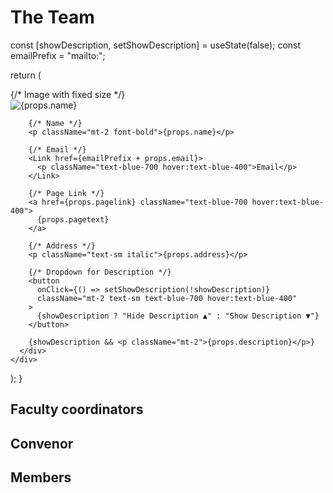
# The Team

  const [showDescription, setShowDescription] = useState(false);
  const emailPrefix = "mailto:";

  return (
    <div className="transition-all duration-300 mb-4 w-full md:w-1/3 grow-0 bg-blue-500/15 hover:shadow-blue-500 hover:bg-blue-500/20 hover:shadow-md m-2 rounded-lg">
      <div className="p-4">
        {/* Image with fixed size */}
        <div className="w-full h-48 relative">
          <Image
            src={props.imgpath}
            alt={props.name}
            layout="fill"
            objectFit="cover"
            className="rounded-t-lg"
          />
        </div>

        {/* Name */}
        <p className="mt-2 font-bold">{props.name}</p>

        {/* Email */}
        <Link href={emailPrefix + props.email}>
          <p className="text-blue-700 hover:text-blue-400">Email</p>
        </Link>

        {/* Page Link */}
        <a href={props.pagelink} className="text-blue-700 hover:text-blue-400">
          {props.pagetext}
        </a>

        {/* Address */}
        <p className="text-sm italic">{props.address}</p>

        {/* Dropdown for Description */}
        <button
          onClick={() => setShowDescription(!showDescription)}
          className="mt-2 text-sm text-blue-700 hover:text-blue-400"
        >
          {showDescription ? "Hide Description ▲" : "Show Description ▼"}
        </button>

        {showDescription && <p className="mt-2">{props.description}</p>}
      </div>
    </div>
  );
}

## Faculty coordinators

<Card
name="Dr. Askoka Vudyagiri"
imgpath="/img/default_avatar.png"
email="ashok_vs@uohyd.ac.in"
address="School of Physics, UoH"
description="Faculty coordinator"
/>

## Convenor

<Card
name="Dilip Kumar"
imgpath="/img/DilipPhoto.jpg"
email="21phph03@uohyd.ac.in"
address="School of Physics, UoH"
pagelink="https://scholar.google.com/citations?user=G5mWQbIAAAAJ&hl=en&oi=ao"
pagetext="Google Scholar"
description="Passionate about unraveling the mysteries of the cosmos, I explore the universe through theoretical research and club activities, inspiring others to look up and wonder!"
/>

## Members

<div className='flex flex-col md:flex-row '>

<Card
name="Dev Raheja"
imgpath="/img/DevPhoto.jpg"
email="dev.raheja@fau.de"
address="Department of Physics, University of Erlangen-Nuremberg (IMSc Alumni)"
pagelink="https://www.linkedin.com/in/dev-raheja-065306285"
pagetext="LinkedIn"
description="Theory is great, but Saturn's rings hits different"
/>

<Card
name="Prayag Yadav"
imgpath="/img/default_avatar.png"
email="19ipmp03@uohyd.ac.in"
address="Hyderabad"
pagelink="https://www.prayagyadav.me"
pagetext="Website"
description="Contact me for website related queries"
/>

<Card
name="Akshat Singh"
imgpath="/img/AkshatPhoto.JPG"
email="singhakshat2511@gmail.com"
address="MSc Physics 2022-24, University of Hyderabad"
pagelink="https://www.linkedin.com/in/akshat-singh-40140b1b4"
pagetext="LinkedIn"
description="Nebulae intrigues me the most. Being birth place of many stars they are the most fascinating heavenly body hanging up there, few of which we can see through a normal telescope.
Blackholes are world favourite and mine too. Can't observe them by some ordinary telescope still worth to study through sources."
/>

</div>
<div className='flex flex-col md:flex-row'>

<Card
name="Yash"
imgpath="/img/default_avatar.png"
email="23ipmp21@uohyd.ac.in"
address=""
description=""
/>

<Card
name="Wajahat Altaf Sayyed"
imgpath="/img/WajahatPhoto.jpg"
email="wajahatsayyed1y@gmail.com"
address="MSc Physics 2nd Year, University of Hyderabad"
pagelink="https://www.linkedin.com/in/wajahat-sayyed-59762b24b/"
pagetext="LinkedIn"
description=""
/>

<Card
name="Sambit Kumar Satapathy"
imgpath="/img/SambitPhoto.jpg"
email="sambitsatapathy57@gmail.com"
address="JRF 2025, CASEST, School of Physics, University of Hyderabad"
pagelink="https://www.linkedin.com/SambitSatapathy9"
pagetext="LinkedIn"
description="I've always been fascinated by the night sky, and my real interest in astronomy kicked off during my schhol days itself. And when I joined the univeristy, we got to organize stargazing sessions and conduct talks by experts through the club, which has shaped my interest towards astronomy even more."
/>

</div>
<div className='flex flex-col md:flex-row'>

<Card
name="Samarth Majumdar"
imgpath="/img/SamarthPhoto2.jpeg"
email="23ipmp21@uohyd.ac.in"
address="IMSc Physics 2nd Year, University of Hyderabad"
pagelink="https://in.linkedin.com/in/samarth-majumdar-39a7b12b1"
pagetext="LinkedIn"
description="I'm passionate about all things astronomy/astrophysics, especially black holes, neutron stars, gravitational waves, dark matter, and all the other weird and wonderful stuff in the universe!"
/>

<Card
name="Harsh Vardhan"
imgpath="/img/HarshPhoto.jpeg"
email="harshvardhan15@gmail.com"
address="IMSc Physics 2nd Year, University of Hyderabad"
pagelink="https://www.linkedin.com/in/harshjvardhan/"
pagetext="LinkedIn"
description="I am passionate about astronomy but primarily focused on condensed matter physics, particularly superconductivity and topological insulators. Their ultimate goal is to develop a fault-tolerant quantum computer using topological qubits."
/>

<Card 
name="Gaurav Prasad Gond"
imgpath="/img/default_avatar.png"
email="23ipmp09@uohyd.ac.in"
address=""
description=""
/>

</div>
<div className='flex flex-col md:flex-row'>

<Card 
name="Rahul Verma"
imgpath="/img/default_avatar.png"
email="23ipmp18@uohyd.ac.in"
address=""
description=""
/>

<Card 
name="Aniruth Sreenivasan"
imgpath="/img/default_avatar.png"
email="23ipmp04@uohyd.ac.in"
address=""
description=""
/>

<Card 
name="Tushar Gilhare"
imgpath="/img/default_avatar.png"
email="23ipmp09@uohyd.ac.in"
address=""
description=""
/>

</div>

<Card
name="Mayank Soni"
imgpath="/img/MayankPhoto.jpg"
email="mayanksoni60602@gmail.com"
address="IMSc Physics 2nd Year, University of Hyderabad"
description=""
/>


